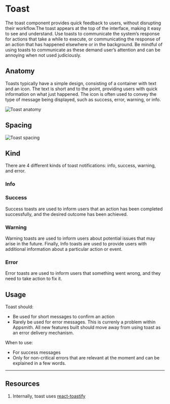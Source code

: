

<Meta of={ToastStories} />

# Toast

The toast component provides quick feedback to users, without disrupting their workflow.The toast appears at the top of the interface, making it easy to see and understand. Use toasts to communicate the system’s response for actions that take a while to execute, or communicating the response of an action that has happened elsewhere or in the background. Be mindful of using toasts to communicate as these demand user’s attention and can be annoying when not used judiciously.

<Canvas of={ToastStories.Default} />

## Anatomy

Toasts typically have a simple design, consisting of a container with text and an icon. The text is short and to the point, providing users with quick information on what just happened. The icon is often used to convey the type of message being displayed, such as success, error, warning, or info.

![Toast anatomy](./docs/toast-anatomy.png)

## Spacing

![Toast spacing](./docs/toast-spacing.png)

## Kind

There are 4 different kinds of toast notifications: info, success, warning, and error.

### Info

<Canvas of={ToastStories.InformationToast} />

### Success

Success toasts are used to inform users that an action has been completed successfully, and the desired outcome has been achieved.

<Canvas of={ToastStories.SuccessToast} />

### Warning

Warning toasts are used to inform users about potential issues that may arise in the future. Finally, Info toasts are used to provide users with additional information about a particular action or event.

<Canvas of={ToastStories.WarningToast} />

### Error

Error toasts are used to inform users that something went wrong, and they need to take action to fix it.

<Canvas of={ToastStories.ErrorToast} />

## Usage

Toast should:

- Be used for short messages to confirm an action
- Rarely be used for error messages. This is currenly a problem within Appsmith. All new features built should move away from using toast as an error delivery mechanism.

When to use:

- For success messages
- Only for non-critical errors that are relevant at the moment and can be explained in a few words.

---

## Resources

1. Internally, toast uses [react-toastify](https://fkhadra.github.io/react-toastify/introduction/)
